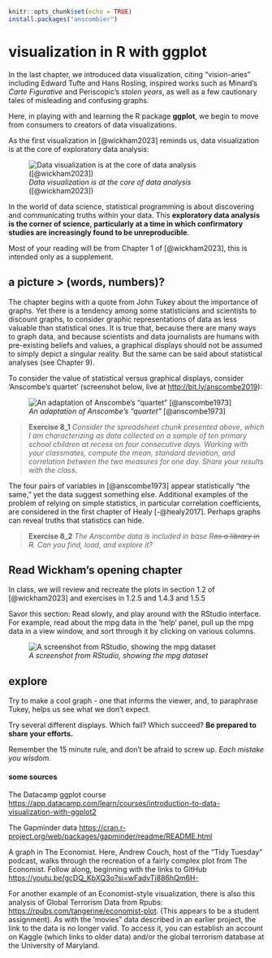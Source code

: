 ```r
knitr::opts_chunk$set(echo = TRUE)
install.packages("anscombier")
```

# visualization in R with ggplot

In the last chapter, we introduced data visualization, citing "vision-aries" including Edward Tufte and Hans Rosling, inspired works such as Minard's *Carte Figurative* and Periscopic's *stolen years*, as well as a few cautionary tales of misleading and confusing graphs.

Here, in playing with and learning the R package **ggplot**, we begin to move from consumers to creators of data visualizations.

As the first visualization in [@wickham2023] reminds us, data visualization is at the core of exploratory data analysis:

![*Data visualization is at the core of data analysis* ([@wickham2023])](images/dataviscycle.PNG)

In the world of data science, statistical programming is about discovering and communicating truths within your data. This **exploratory data analysis is the corner of science, particularly at a time in which confirmatory studies are increasingly found to be unreproducible**.

Most of your reading will be from Chapter 1 of [@wickham2023], this is intended only as a supplement.

## a picture \> (words, numbers)?

The chapter begins with a quote from John Tukey about the importance of graphs. Yet there is a tendency among some statisticians and scientists to discount graphs, to consider graphic representations of data as less valuable than statistical ones. It is true that, because there are many ways to graph data, and because scientists and data journalists are humans with pre-existing beliefs and values, a graphical displays should not be assumed to simply depict a singular reality. But the same can be said about statistical analyses (see Chapter 9).

To consider the value of statistical versus graphical displays, consider 'Anscombe's quartet' (screenshot below, live at <http://bit.ly/anscombe2019>):

![*An adaptation of Anscombe's "quartet"* [@anscombe1973]](images/spreadsheet61.PNG)

> **Exercise 8_1** *Consider the spreadsheet chunk presented above, which I am characterizing as data collected on a sample of ten primary school children at recess on four consecutive days. Working with your classmates, compute the mean, standard deviation, and correlation between the two measures for one day. Share your results with the class.*

The four pairs of variables in [@anscombe1973] appear statistically "the same," yet the data suggest something else. Additional examples of the problem of relying on simple statistics, in particular correlation coefficients, are considered in the first chapter of Healy [-@healy2017]. Perhaps graphs can reveal truths that statistics can hide.

> **Exercise 8_2** *The Anscombe data is included in base R~~as a library in R~~. Can you find, load, and explore it?*

## Read Wickham's opening chapter

In class, we will review and recreate the plots in section 1.2 of [@wickham2023] and exercises in 1.2.5 and 1.4.3 and 1.5.5

Savor this section: Read slowly, and play around with the RStudio interface. For example, read about the mpg data in the 'help' panel, pull up the mpg data in a view window, and sort through it by clicking on various columns.

![*A screenshot from RStudio, showing the mpg dataset*](images/rstudio62.PNG)

## explore

Try to make a cool graph - one that informs the viewer, and, to paraphrase Tukey, helps us see what we don't expect.

Try several different displays. Which fail? Which succeed? **Be prepared to share your efforts.**

Remember the 15 minute rule, and don't be afraid to screw up. *Each mistake you wisdom*.

#### some sources

The Datacamp ggplot course <https://app.datacamp.com/learn/courses/introduction-to-data-visualization-with-ggplot2>

The Gapminder data <https://cran.r-project.org/web/packages/gapminder/readme/README.html>

A graph in The Economist. Here, Andrew Couch, host of the "Tidy Tuesday" podcast, walks through the recreation of a fairly complex plot from The Economist. Follow along, beginning with the links to GitHub <https://youtu.be/gcDQ_KbXQ3o?si=wFadvTi886hQm6H->

For another example of an Economist-style visualization, there is also this analysis of Global Terrorism Data from Rpubs: <https://rpubs.com/tangerine/economist-plot>. (This appears to be a student assignment). As with the 'movies" data described in an earlier project, the link to the data is no longer valid. To access it, you can establish an account on Kaggle (which links to older data) and/or the global terrorism database at the University of Maryland.
